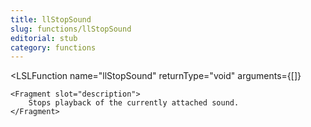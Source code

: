 ```yaml
---
title: llStopSound
slug: functions/llStopSound
editorial: stub
category: functions
---
```


<LSLFunction
	name="llStopSound"
	returnType="void"
	arguments={[]}
>
	<Fragment slot="description">
		Stops playback of the currently attached sound.
	</Fragment>
</LSLFunction>
